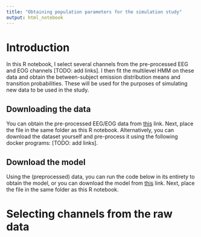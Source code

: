 ```yaml
---
title: "Obtaining population parameters for the simulation study"
output: html_notebook
---
```


# Introduction

In this R notebook, I select several channels from the pre-processed EEG and EOG channels [TODO: add links]. I then fit the multilevel HMM on these data and obtain the between-subject emission distribution means and transition probabilities. These will be used for the purposes of simulating new data to be used in the study.

## Downloading the data

You can obtain the pre-processed EEG/EOG data from [this](https://drive.google.com/open?id=13w-CC3XWrmtzF_4upfmSqJ16IVS1CmJ8) link. Next, place the file in the same folder as this R notebook. Alternatively, you can download the dataset yourself and pre-process it using the following docker programs: [TODO: add links].

## Download the model

Using the (preprocessed) data, you can run the code below in its entirety to obtain the model, or you can download the model from [this](https://drive.google.com/open?id=1vw2By35eQnHkgBmWnfopK8zKWEesEjRO) link. Next, place the file in the same folder as this R notebook.

# Selecting channels from the raw data


